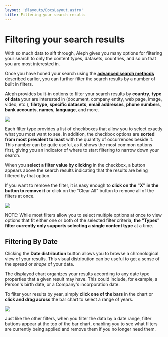 ```yaml
---
layout: '@layouts/DocsLayout.astro'
title: Filtering your search results
---
```


# Filtering your search results

<p class="lead">
  With so much data to sift through, Aleph gives you many options for filtering
  your search to only the content types, datasets, countries, and so on that you
  are most interested in.
</p>

Once you have honed your search using the [**advanced search methods**](/guide/search/advanced-search-methods) described earlier, you can further filter the search results by a number of built in filters.

Aleph provides built-in options to filter your search results by **country**, **type of data** your are interested in (document, company entity, web page, image, video, etc.), **filetype**, **specific datasets**, **email addresses**, **phone numbers**, **bank accounts**, **names**, **language**, and more.

![](/assets/annotated_facet_search.png)

Each filter type provides a list of checkboxes that allow you to select exactly what you most want to see. In addition, the checkbox options are **sorted from most prevalent to least** with the quantity of occurrences beside it. This number can be quite useful, as it shows the most common options first, giving you an indicator of where to start filtering to narrow down your search.

When you **select a filter value by clicking** in the checkbox, a button appears above the search results indicating that the results are being filtered by that option.

If you want to remove the filter, it is easy enough to **click on the "X" in the button to remove it** or click on the "Clear All" button to remove all of the filters at once.

![](/assets/annotated_facet_buttons.png.png)

NOTE: While most filters allow you to select multiple options at once to view options that fit either one or both of the selected filter criteria, **the "Types" filter currently only supports selecting a single content type** at a time.

## Filtering By Date

Clicking the **Date distribution** button allows you to browse a chronological view of your results. This visual distribution can be useful to get a sense of the spread or _shape_ of your data.

The displayed chart organizes your results according to any date type properties that a given result may have. This could include, for example, a Person's birth date, or a Company's incorporation date.

To filter your results by year, simply **click one of the bars** in the chart or **click and drag across** the bar chart to select a range of years.

![](</assets/Screen Shot 2021-02-11 at 10.08.38.png>)

Just like the other filters, when you filter the data by a date range, filter buttons appear at the top of the bar chart, enabling you to see what filters are currently being applied and remove them if you no longer need them.
